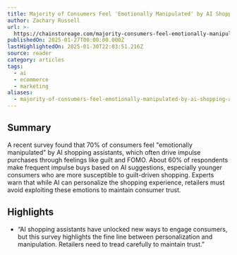 ```yaml
---
title: Majority of Consumers Feel 'Emotionally Manipulated' by AI Shopping Assistants
author: Zachary Russell
url: >-
  https://chainstoreage.com/majority-consumers-feel-emotionally-manipulated-ai-shopping-assistants?utm_source=Sailthru&utm_medium=email&utm_campaign=Issue:%202025-01-30%20Retail%20Dive:%20Tech%20%5Bissue:69986%5D&utm_term=Retail%20Dive:%20Tech
publishedOn: 2025-01-27T00:00:00.000Z
lastHighlightedOn: 2025-01-30T22:03:51.216Z
source: reader
category: articles
tags:
  - ai
  - ecommerce
  - marketing
aliases:
  - majority-of-consumers-feel-emotionally-manipulated-by-ai-shopping-assistants
---
```

## Summary

A recent survey found that 70% of consumers feel "emotionally manipulated" by AI shopping assistants, which often drive impulse purchases through feelings like guilt and FOMO. About 60% of respondents make frequent impulse buys based on AI suggestions, especially younger consumers who are more susceptible to guilt-driven shopping. Experts warn that while AI can personalize the shopping experience, retailers must avoid exploiting these emotions to maintain consumer trust.

## Highlights
- “AI shopping assistants have unlocked new ways to engage consumers, but this survey highlights the fine line between personalization and manipulation. Retailers need to tread carefully to maintain trust.”
